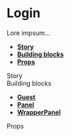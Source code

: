 
<Meta title="Pages|Login" component={Login} />

# Login

Lore impsum...

- **[Story](#story)**
- **[Building blocks](#modules)**
- **[Props](#props)**

<div id="story">Story</div>

<Preview>
  <Story name="Login page">
    <Guest>
      <Login {...useGetLoginProps()} />
    </Guest>
  </Story>
</Preview>

<div id="modules">Building blocks</div>

- **[Guest](#)**
- **[Panel](#)**
- **[WrapperPanel](#)**

<div id="props">Props</div>

<Props of={Login} />

